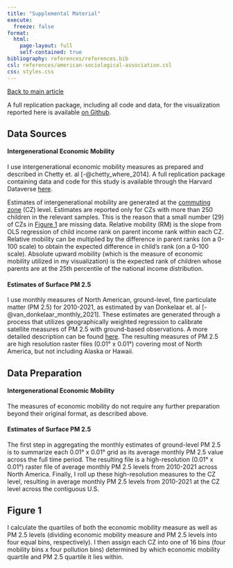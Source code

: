 ```yaml
---
title: "Supplemental Material"
execute: 
  freeze: false
format:
  html:
    page-layout: full
    self-contained: true
bibliography: references/references.bib
csl: references/american-sociological-association.csl
css: styles.css
---
```


[Back to main article](index.qmd)

::: {.justified-text}

A full replication package, including all code and data, for
the visualization reported here is available
[on Github](https://github.com/dmolitor/air-pollution).

## Data Sources

#### Intergenerational Economic Mobility

I use intergenerational economic mobility measures as prepared and 
described in Chetty et. al [-@chetty_where_2014]. A full replication
package containing data and code for this study is available through
the Harvard Dataverse [here](https://doi.org/10.7910/DVN/NALG3E).

Estimates of intergenerational mobility are generated at the
[commuting zone](https://www.ers.usda.gov/data-products/commuting-zones-and-labor-market-areas/)
(CZ) level. Estimates are reported only for CZs with more than 250 children
in the relevant samples. This is the reason that a small number (29)
of CZs in [Figure 1](index.qmd#fig-1) are missing data.
Relative mobility (RM) is the slope from OLS regression of child income
rank on parent income rank within each CZ. Relative mobility can be multiplied 
by the difference in parent ranks (on a 0-100 scale) to obtain the expected
difference in child's rank (on a 0-100 scale). Absolute upward mobility 
(which is the measure of economic mobility utilized in my visualization) 
is the expected rank of children whose parents are at the 25th percentile of
the national income distribution.

#### Estimates of Surface PM 2.5

I use monthly measures of North American, ground-level, fine 
particulate matter (PM 2.5) for 2010-2021, as estimated by 
van Donkelaar et. al [-@van_donkelaar_monthly_2021]. These estimates
are generated through a process that utilizes geographically weighted
regression to calibrate satellite measures of PM 2.5 with ground-based
observations. A more detailed description can be found 
[here](https://sites.wustl.edu/acag/datasets/surface-pm2-5/).
The resulting measures of PM 2.5 are high resolution raster
files (0.01° x 0.01°) covering most of North America, but not
including Alaska or Hawaii.

## Data Preparation

#### Intergenerational Economic Mobility

The measures of economic mobility do not require any further preparation
beyond their original format, as described above.

#### Estimates of Surface PM 2.5

The first step in aggregating the monthly estimates of ground-level PM 2.5
is to summarize each 0.01° x 0.01° grid as its average monthly 
PM 2.5 value across the full time period. The resulting file is a 
high-resolution (0.01° x 0.01°) raster file of average monthly PM 2.5
levels from 2010-2021 across North America. Finally, I roll up these
high-resolution measures to the CZ level, resulting in average monthly PM 2.5
levels from 2010-2021 at the CZ level across the contiguous U.S.


## Figure 1

I calculate the quartiles of both the economic mobility measure as well
as PM 2.5 levels (dividing economic mobility measure and PM 2.5
levels into four equal bins, respectively). I then assign each CZ into one of
16 bins (four mobility bins x four pollution bins) determined by which 
economic mobility quartile and PM 2.5 quartile it lies within.

:::